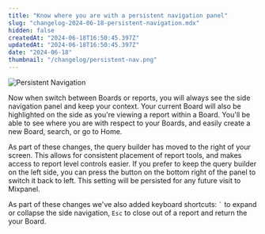 ```yaml
---
title: "Know where you are with a persistent navigation panel"
slug: "changelog-2024-06-18-persistent-navigation.mdx"
hidden: false
createdAt: "2024-06-18T16:50:45.397Z"
updatedAt: "2024-06-18T16:50:45.397Z"
date: "2024-06-18"
thumbnail: "/changelog/persistent-nav.png"
---
```


![Persistent Navigation](/changelog/persistent-nav.png)

Now when switch between Boards or reports, you will always see the side navigation panel and keep your context. Your current Board will also be highlighted on the side as you're viewing a report within a Board. You'll be able to see where you are with respect to your Boards, and easily create a new Board, search, or go to Home.

As part of these changes, the query builder has moved to the right of your screen. This allows for consistent placement of report tools, and makes access to report level controls easier. If you prefer to keep the query builder on the left side, you can press the button on the bottom right of the panel to switch it back to left. This setting will be persisted for any future visit to Mixpanel.

As part of these changes we've also added keyboard shortcuts: `` ` `` to expand or collapse the side navigation, `Esc` to close out of a report and return the your Board.
